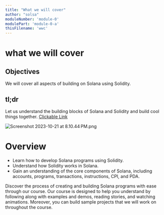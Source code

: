```yaml
---
title: "What we will cover"
author: "solsa"
moduleNumber: 'module-0'
modulePart: 'module-0-a'
thisFilename: 'wwc'
---
```


# what we will cover

## Objectives

We will cover all aspects of building on Solana using Solidity.

## tl;dr

Let us understand the building blocks of Solana and Solidity and build cool things together.
[Clickable Link](https://github.com/user/repo/blob/branch/other_file.md)

![Screenshot 2023-10-21 at 8.10.44 PM.png](https://i0.wp.com/picjumbo.com/wp-content/uploads/abstract-fantasy-autumn-nature-scenery-wallpaper-free-photo.jpg?w=600&quality=80)

# Overview

- Learn how to develop Solana programs using Solidity.
- Understand how Solidity works in Solana.
- Gain an understanding of the core components of Solana, including accounts, programs, transactions, instructions, CPI, and PDA.

Discover the process of creating and building Solana programs with ease through our course. Our course is designed to help you understand by following along with examples and demos, reading stories, and watching animations. Moreover, you can build sample projects that we will work on throughout the course.
